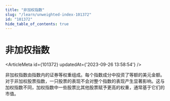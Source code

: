 ```yaml
---
title: "非加权指数"
slug: "/learn/unweighted-index-101372"
id: "101372"
hide_table_of_contents: true
---
```



# 非加权指数

<ArticleMeta id={101372} updatedAt={'2023-09-26 13:58:54'} />
<div className='border-solid border-b border-t-0 my-4 border-[var(--ifm-color-gray-300)]' />

非加权指数由指数内的证券等权重组成。每个指数成分中投资了等额的美元金额。对于非加权股票指数，一只股票的表现不会对整个指数的表现产生显著影响。这与加权指数不同，加权指数中一些股票比其他股票赋予更高的权重，通常基于它们的市值。
